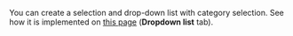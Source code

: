 <Cut title="How do I implement selection of 3 different areas in an image?">

You can create a selection and drop-down list with category selection. See how it is implemented on [this page](/docs/guide/t-components/image-annotation) (**Dropdown list** tab).

</Cut>
